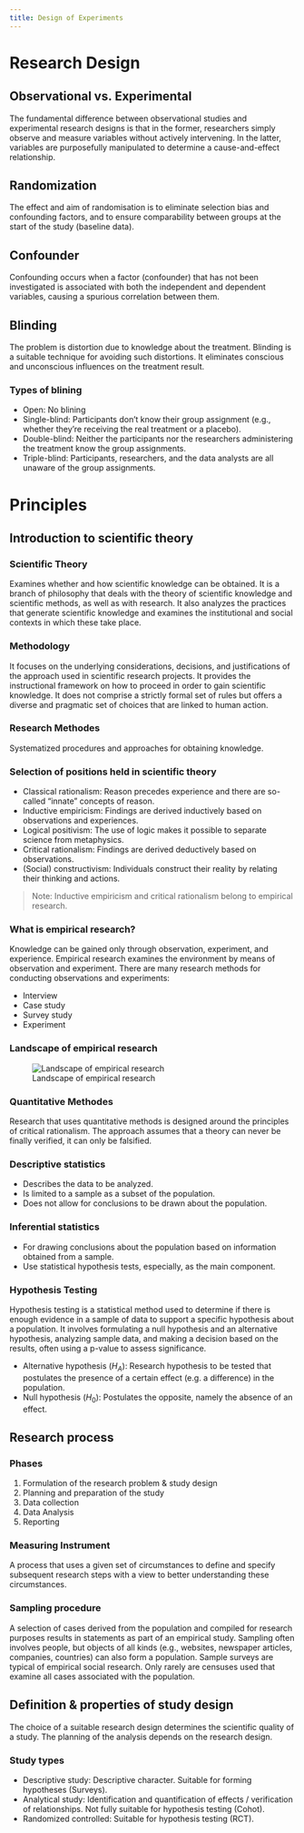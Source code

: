 ```yaml
---
title: Design of Experiments
---
```


# Research Design

## Observational vs. Experimental
The fundamental difference between observational studies and experimental research designs is that in the former, researchers simply observe and measure variables without actively intervening. In the latter, variables are purposefully manipulated to determine a cause-and-effect relationship.

## Randomization
The effect and aim of randomisation is to eliminate selection bias and confounding factors, and to ensure comparability between groups at the start of the study (baseline data).

## Confounder
Confounding occurs when a factor (confounder) that has not been investigated is associated with both the independent and dependent variables, causing a spurious correlation between them.

## Blinding
The problem is distortion due to knowledge about the treatment. Blinding is a suitable technique for avoiding such distortions. It eliminates conscious and unconscious influences on the treatment result.

### Types of blining

- Open: No blining
- Single-blind: Participants don't know their group assignment (e.g., whether they're receiving the real treatment or a placebo).
- Double-blind: Neither the participants nor the researchers administering the treatment know the group assignments.
- Triple-blind: Participants, researchers, and the data analysts are all unaware of the group assignments.

# Principles

##  Introduction to scientific theory

### Scientific Theory

Examines whether and how scientific knowledge can be obtained. It is a branch of philosophy that deals with the theory of scientific knowledge and scientific methods, as well as with research. It also analyzes the practices that generate scientific knowledge and examines the institutional and social contexts in which these take place.

### Methodology

It focuses on the underlying considerations, decisions, and justifications of the approach used in scientific research projects. It provides the instructional framework on how to proceed in order to gain scientific knowledge. It does not comprise a strictly formal set of rules but offers a diverse and pragmatic set of choices that are linked to human action.

### Research Methodes

Systematized procedures and approaches for obtaining knowledge.

### Selection of positions held in scientific theory

- Classical rationalism: Reason precedes experience and there are so-called "innate" concepts of reason.
- Inductive empiricism: Findings are derived inductively based on observations and experiences.
- Logical positivism: The use of logic makes it possible to separate science from metaphysics.
- Critical rationalism: Findings are derived deductively based on observations.
- (Social) constructivism: Individuals construct their reality by relating their thinking and actions.

> Note: Inductive empiricism and critical rationalism belong to empirical research.

### What is empirical research?

Knowledge can be gained only through observation, experiment, and experience. Empirical research examines the environment by means of observation and experiment. There are many research methods for conducting observations and experiments:

- Interview
- Case study
- Survey study
- Experiment

### Landscape of empirical research

![Landscape of empirical research](img/landscape_of_empirical_research.png)

### Quantitative Methodes

Research that uses quantitative methods is designed around the principles of critical rationalism. The approach assumes that a theory can never be finally verified, it can only be falsified.

### Descriptive statistics

- Describes the data to be analyzed.
- Is limited to a sample as a subset of the population.
- Does not allow for conclusions to be drawn about the population.

### Inferential statistics

- For drawing conclusions about the population based on information obtained from a sample.
- Use statistical hypothesis tests, especially, as the main component.

### Hypothesis Testing

Hypothesis testing is a statistical method used to determine if there is enough evidence in a sample of data to support a specific hypothesis about a population. It involves formulating a null hypothesis and an alternative hypothesis, analyzing sample data, and making a decision based on the results, often using a p-value to assess significance.

- Alternative hypothesis ($H_A$): Research hypothesis to be tested that postulates the presence of a certain effect (e.g. a difference) in the population.
- Null hypothesis ($H_0$): Postulates the opposite, namely the absence of an effect.

## Research process

### Phases

1. Formulation of the research problem & study design
2. Planning and preparation of the study
3. Data collection
4. Data Analysis
5. Reporting

### Measuring Instrument

A process that uses a given set of circumstances to define and specify subsequent research steps with a view to better understanding these circumstances.

### Sampling procedure

A selection of cases derived from the population and compiled for research purposes results in statements as part of an empirical study. Sampling often involves people, but objects of all kinds (e.g., websites, newspaper articles, companies, countries) can also form a population. Sample surveys are typical of empirical social research. Only rarely are censuses used that examine all cases associated with the population.

## Definition & properties of study design

The choice of a suitable research design determines the scientific quality of a study. The planning of the analysis depends on the research design.

### Study types

- Descriptive study: Descriptive character. Suitable for forming hypotheses (Surveys).
- Analytical study: Identification and quantification of effects / verification of relationships. Not fully suitable for hypothesis testing (Cohot).
- Randomized controlled: Suitable for hypothesis testing (RCT).
